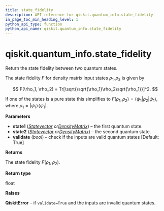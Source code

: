 ```yaml
---
title: state_fidelity
description: API reference for qiskit.quantum_info.state_fidelity
in_page_toc_min_heading_level: 1
python_api_type: function
python_api_name: qiskit.quantum_info.state_fidelity
---
```


# qiskit.quantum\_info.state\_fidelity

<Function id="qiskit.quantum_info.state_fidelity" name="state_fidelity" isDedicatedPage={true} github="https://github.com/qiskit/qiskit/tree/stable/0.17/qiskit/quantum_info/states/measures.py" signature="state_fidelity(state1, state2, validate=True)">
  Return the state fidelity between two quantum states.

  The state fidelity $F$ for density matrix input states $\rho_1, \rho_2$ is given by

  $$
  F(\rho_1, \rho_2) = Tr[\sqrt{\sqrt{\rho_1}\rho_2\sqrt{\rho_1}}]^2.
  $$

  If one of the states is a pure state this simplifies to $F(\rho_1, \rho_2) = \langle\psi_1|\rho_2|\psi_1\rangle$, where $\rho_1 = |\psi_1\rangle\!\langle\psi_1|$.

  **Parameters**

  *   **state1** ([*Statevector*](qiskit.quantum_info.Statevector "qiskit.quantum_info.Statevector")  *or*[*DensityMatrix*](qiskit.quantum_info.DensityMatrix "qiskit.quantum_info.DensityMatrix")) – the first quantum state.
  *   **state2** ([*Statevector*](qiskit.quantum_info.Statevector "qiskit.quantum_info.Statevector")  *or*[*DensityMatrix*](qiskit.quantum_info.DensityMatrix "qiskit.quantum_info.DensityMatrix")) – the second quantum state.
  *   **validate** (*bool*) – check if the inputs are valid quantum states \[Default: True]

  **Returns**

  The state fidelity $F(\rho_1, \rho_2)$.

  **Return type**

  float

  **Raises**

  **QiskitError** – if `validate=True` and the inputs are invalid quantum states.
</Function>


